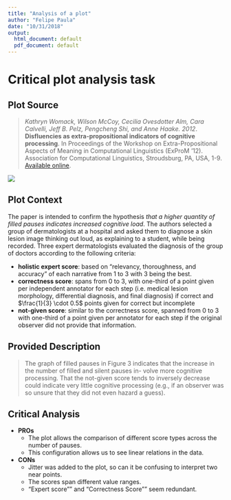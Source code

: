 ```yaml
---
title: "Analysis of a plot"
author: "Felipe Paula"
date: "10/31/2018"
output:
  html_document: default
  pdf_document: default
---
```


# Critical plot analysis task

## Plot Source

> *Kathryn Womack, Wilson McCoy, Cecilia Ovesdotter Alm, Cara Calvelli, Jeff B. Pelz, Pengcheng Shi, and Anne Haake. 2012*. **Disfluencies as extra-propositional indicators of cognitive processing**. In Proceedings of the Workshop on Extra-Propositional Aspects of Meaning in Computational Linguistics (ExProM '12). Association for Computational Linguistics, Stroudsburg, PA, USA, 1-9. [Available online](http://www.aclweb.org/anthology/W12-3801).

![](womack_2012.png)

## Plot Context

The paper is intended to confirm the hypothesis *that a higher quantity of filled pauses indicates increased cognitive load*. The authors selected a group of dermatologists at a hospital and asked them to diagnose a skin lesion image thinking out loud, as explaining to a student, while being recorded. Three expert dermatologists evaluated the diagnosis of the group of doctors according to the following criteria:

* **holistic expert score**: based on “relevancy, thoroughness, and accuracy” of each narrative from 1 to 3 with 3 being the best.
* **correctness score**: spans from 0 to 3, with one-third of a point given per independent annotator for each step (i.e. medical lesion morphology, differential diagnosis, and final diagnosis) if correct and $\frac{1}{3} \cdot 0.5$ points given for correct but incomplete
* **not-given score**: similar to the correctness score, spanned from 0 to 3 with one-third of a point given per annotator for each step if the original observer did not provide that information.

## Provided Description

> The graph of filled pauses in Figure 3 indicates that the increase in the number of filled and silent pauses in- volve more cognitive processing. That the not-given score tends to inversely decrease could indicate very little cognitive processing (e.g., if an observer was so unsure that they did not even hazard a guess).

## Critical Analysis 

* **PROs**
    + The plot allows the comparison of different score types across the number of pauses.
    + This configuration allows us to see linear relations in the data. 
* **CONs**
    + Jitter was added to the plot, so can it be confusing to interpret two near points.
    + The scores span different value ranges.
    + "Expert score"" and "Correctness Score"" seem redundant. 





